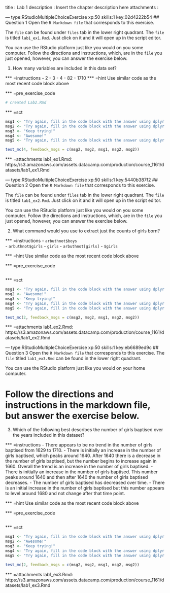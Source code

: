 
title       : Lab 1
description : Insert the chapter description here
attachments :

--- type:RStudioMultipleChoiceExercise xp:50 skills:1 key:02d4222b54
##  Question 1
Open the `R Markdown file` that corresponds to this exercise. 

The `file` can be found under `files` tab in the lower right quadrant. The `file` is titled `lab1_ex1.Rmd`. Just click on it and it will open up in the script editor. 

You can use the RStudio platform just like you would on you some computer. Follow the directions and instructions, which, are in the `file` you just opened, however, you can answer the exercise below.

1. How many variables are included in this data set? 

*** =instructions
- 2 
- 3 
- 4
- 82
- 1710
*** =hint
Use similar code as the most recent code block above

*** =pre_exercise_code
```r
# created Lab2.Rmd
```

*** =sct
```r
msg1 <- "Try again, fill in the code block with the answer using dplyr's `filter`."
msg2 <- "Try again, fill in the code block with the answer using dplyr's `filter`."
msg3 <- "Keep trying!"
msg4 <- "Awesome!"
msg5 <- "Try again, fill in the code block with the answer using dplyr's `filter`."

test_mc(4, feedback_msgs = c(msg2, msg2, msg1, msg2, msg2))
```

*** =attachments
lab1_ex1.Rmd: https://s3.amazonaws.com/assets.datacamp.com/production/course_1161/datasets/lab1_ex1.Rmd


--- type:RStudioMultipleChoiceExercise xp:50 skills:1 key:5440b387f2
## Question 2
Open the `R Markdown file` that corresponds to this exercise. 

The `file` can be found under `files` tab in the lower right quadrant. The `file` is titled `lab1_ex2.Rmd`. Just click on it and it will open up in the script editor. 

You can use the RStudio platform just like you would on you some computer. Follow the directions and instructions, which, are in the `file` you just opened, however, you can answer the exercise below.

2. What command would you use to extract just the counts of girls born? 

*** =instructions
- `arbuthnot$boys`                                                                                    
- `arbuthnot$girls`
- `girls`
- `arbuthnot[girls]` 
- `$girls` 

*** =hint
Use similar code as the most recent code block above

*** =pre_exercise_code
```r
```

*** =sct
```r
msg1 <- "Try again, fill in the code block with the answer using dplyr's `filter`."
msg2 <- "Awesome!"
msg3 <- "Keep trying!"
msg4 <- "Try again, fill in the code block with the answer using dplyr's `filter`."
msg5 <- "Try again, fill in the code block with the answer using dplyr's `filter`."

test_mc(2, feedback_msgs = c(msg2, msg2, msg1, msg2, msg2))
```

*** =attachments
lab1_ex2.Rmd: https://s3.amazonaws.com/assets.datacamp.com/production/course_1161/datasets/lab1_ex2.Rmd


--- type:RStudioMultipleChoiceExercise xp:50 skills:1 key:eb6689ed9c
## Question 3
Open the `R Markdown file` that corresponds to this exercise. The `file` titled `lab1_ex3.Rmd` can be found in the lower right quadrant. 

You can use the RStudio platform just like you would on your home computer. 

# Follow the directions and instructions in the markdown file, but answer the exercise below.

3. Which of the following best describes the number of girls baptised over the years included in this dataset?

*** =instructions
- There appears to be no trend in the number of girls baptised from 1629 to 1710.
- There is initially an increase in the number of girls baptised, which peaks around 1640. After 1640 there is a decrease in the number of girls baptised, but the number begins to increase again in 1660. Overall the trend is an increase in the number of girls baptised. 
- There is initially an increase in the number of girls baptised. This number peaks around 1640 and then after 1640 the number of girls baptised decreases. 
- The number of girls baptised has decreased over time. 
- There is an initial increase in the number of girls baptised but this number appears to level around 1680 and not change after that time point. 
 

*** =hint
Use similar code as the most recent code block above

*** =pre_exercise_code
```r
```

*** =sct
```r
msg1 <- "Try again, fill in the code block with the answer using dplyr's `filter`."
msg2 <- "Awesome!"
msg3 <- "Keep trying!"
msg4 <- "Try again, fill in the code block with the answer using dplyr's `filter`."
msg5 <- "Try again, fill in the code block with the answer using dplyr's `filter`."

test_mc(2, feedback_msgs = c(msg2, msg2, msg1, msg2, msg2))
```

*** =attachments
lab1_ex3.Rmd: https://s3.amazonaws.com/assets.datacamp.com/production/course_1161/datasets/lab1_ex3.Rmd

